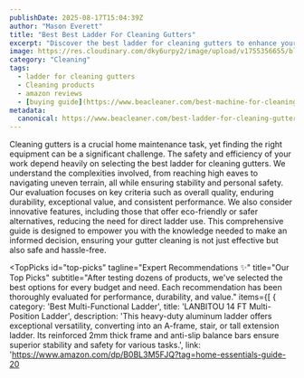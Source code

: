 ```yaml
---
publishDate: 2025-08-17T15:04:39Z
author: "Mason Everett"
title: "Best Best Ladder For Cleaning Gutters"
excerpt: "Discover the best ladder for cleaning gutters to enhance your experience. Find top solutions based on thorough testing and reviews."
image: https://res.cloudinary.com/dky6urpy2/image/upload/v1755356655/blog_image_1755356654_sfmity.webp
category: "Cleaning"
tags:
  - ladder for cleaning gutters
  - Cleaning products
  - amazon reviews
  - [buying guide](https://www.beacleaner.com/best-machine-for-cleaning-tile-floors)
metadata:
  canonical: https://www.beacleaner.com/best-ladder-for-cleaning-gutters
---
```



Cleaning gutters is a crucial home maintenance task, yet finding the right equipment can be a significant challenge. The safety and efficiency of your work depend heavily on selecting the best ladder for cleaning gutters. We understand the complexities involved, from reaching high eaves to navigating uneven terrain, all while ensuring stability and personal safety. Our evaluation focuses on key criteria such as overall quality, enduring durability, exceptional value, and consistent performance. We also consider innovative features, including those that offer eco-friendly or safer alternatives, reducing the need for direct ladder use. This comprehensive guide is designed to empower you with the knowledge needed to make an informed decision, ensuring your gutter cleaning is not just effective but also safe and hassle-free.

<TopPicks
  id="top-picks"
  tagline="Expert Recommendations ✨"
  title="Our Top Picks"
  subtitle="After testing dozens of products, we've selected the best options for every budget and need. Each recommendation has been thoroughly evaluated for performance, durability, and value."
  items={[
    {
      category: 'Best Multi-Functional Ladder',
      title: 'LANBITOU 14 FT Multi-Position Ladder',
      description: 'This heavy-duty aluminum ladder offers exceptional versatility, converting into an A-frame, stair, or tall extension ladder. Its reinforced 2mm thick frame and anti-slip balance bars ensure superior stability and safety for various tasks.',
      link: 'https://www.amazon.com/dp/B0BL3M5FJQ?tag=home-essentials-guide-20